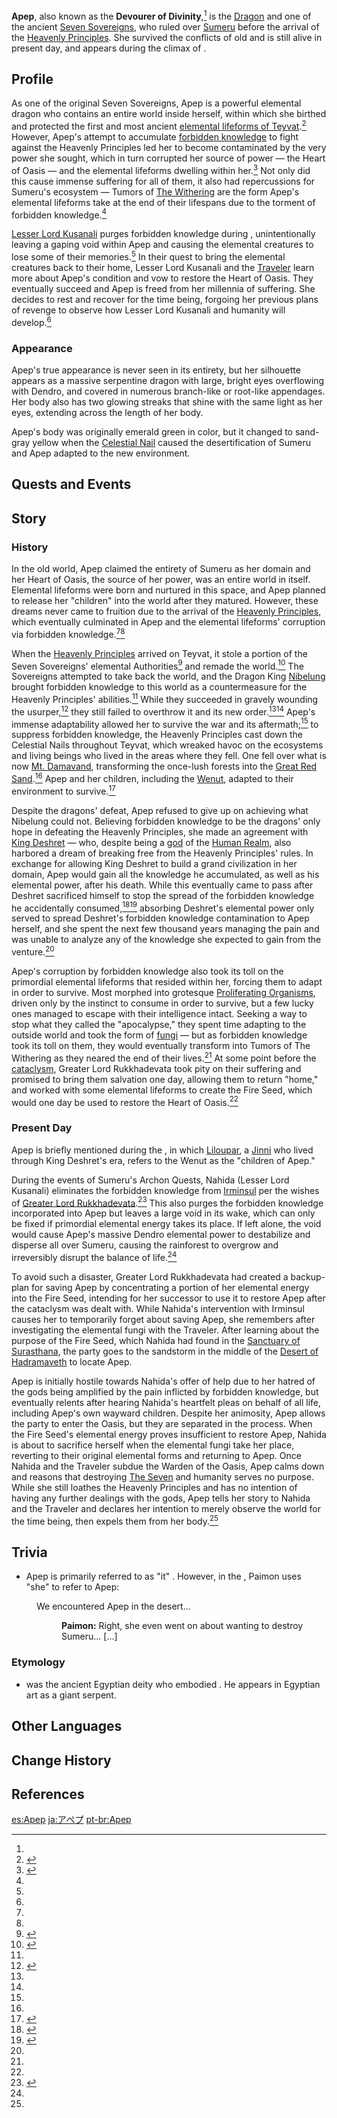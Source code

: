 {{About|the character|the Trounce Domain set within the character|The Realm of Beginnings}}
{{Character Infobox
|image            = NPC Apep.png
|type             = Quest NPC
|group            = Dragons
|element          = Dendro
|region           = Sumeru
|affiliation      = Seven Sovereigns
|title            = Dendro Dragon 
|title2           = Devourer of Divinity
|title3           = Dragon of Verdure
|titleRef3        = <ref name="The Realm of Beginnings">{{Ref/Domain|The Realm of Beginnings}}</ref>
|titleRef4        = <ref>{{Ref/NPC|Asenath}}</ref>
|voiceEN          = {{w|Lauren Landa}}<ref name="3.6">YouTube: [https://youtu.be/__RT5pXQbaM 3.6 Trailer] (Video Description)</ref>
|voiceCN          = [https://zh.moegirl.org.cn/刘子妍 Liu Ziyan ({{zh|刘子妍}})]<ref>Bilibili: [https://www.bilibili.com/video/BV1Ds4y1J7n3/ 【《原神》3.6 {{zh|版本}}PV{{zh|：「盛典与慧业」}}】]</ref>
|voiceJP          = {{w|Sayaka Kinoshita|Kinoshita Sayaka ({{ja|木下紗華}})}}<ref>Twitter: [https://twitter.com/Genshin_7/status/1641784226986217473 JP VA Announcement]</ref>
|voiceKR          = {{w|ko:전영수 (성우)|Jeon Young-soo ({{ko|전영수}})}}<ref>YouTube: [https://youtu.be/zNhgITb_uLs 3.6 {{ko|버전}} PV: {{ko|「성대한 지혜의 축제」}}] (Video Description)</ref>
}}
'''Apep''', also known as the '''Devourer of Divinity''',<ref name="3.6"/> is the {{Dendro}} [[Dragon]] and one of the ancient [[Seven Sovereigns]], who ruled over [[Sumeru]] before the arrival of the [[Heavenly Principles]]. She survived the conflicts of old and is still alive in present day, and appears during the climax of {{Quest|Homecoming}}.

==Profile==
As one of the original Seven Sovereigns, Apep is a powerful elemental dragon who contains an entire world inside herself, within which she birthed and protected the first and most ancient [[Apep's Creatures|elemental lifeforms of Teyvat]].<ref name="Where Lies">{{Ref/Quest|Where Lies the Path Home}}</ref> However, Apep's attempt to accumulate [[forbidden knowledge]] to fight against the Heavenly Principles led her to become contaminated by the very power she sought, which in turn corrupted her source of power &mdash; the Heart of Oasis &mdash; and the elemental lifeforms dwelling within her.<ref name="What Shape">{{Ref/Quest|What Shape Does the Self Hold}}</ref> Not only did this cause immense suffering for all of them, it also had repercussions for Sumeru's ecosystem &mdash; Tumors of [[The Withering]] are the form Apep's elemental lifeforms take at the end of their lifespans due to the torment of forbidden knowledge.<ref name="Where Lies" />

[[Lesser Lord Kusanali]] purges forbidden knowledge during {{Quest|Chapter III}}, unintentionally leaving a gaping void within Apep and causing the elemental creatures to lose some of their memories.<ref name="Where Lies" /> In their quest to bring the elemental creatures back to their home, Lesser Lord Kusanali and the [[Traveler]] learn more about Apep's condition and vow to restore the Heart of Oasis. They eventually succeed and Apep is freed from her millennia of suffering. She decides to rest and recover for the time being, forgoing her previous plans of revenge to observe how Lesser Lord Kusanali and humanity will develop.<ref name="What Shape" />

===Appearance===
Apep's true appearance is never seen in its entirety, but her silhouette appears as a massive serpentine dragon with large, bright eyes overflowing with Dendro, and covered in numerous branch-like or root-like appendages. Her body also has two glowing streaks that shine with the same light as her eyes, extending across the length of her body.

Apep's body was originally emerald green in color, but it changed to sand-gray yellow when the [[Celestial Nail]] caused the desertification of Sumeru and Apep adapted to the new environment.

==Quests and Events==
{{Quests and Events}}

==Story==
===History===
In the old world, Apep claimed the entirety of Sumeru as her domain and her Heart of Oasis, the source of her power, was an entire world in itself. Elemental lifeforms were born and nurtured in this space, and Apep planned to release her "children" into the world after they matured. However, these dreams never came to fruition due to the arrival of the [[Heavenly Principles]], which eventually culminated in Apep and the elemental lifeforms' corruption via forbidden knowledge.<ref name="Where Lies" /><ref name="The Realm of Beginnings"/>

When the [[Heavenly Principles]] arrived on Teyvat, it stole a portion of the Seven Sovereigns' elemental Authorities<ref>{{Ref/Quest|Calamitous Tread}}</ref> and remade the world.<ref name="BSaM">{{Ref/Book|The Byakuyakoku Collection|2|Before Sun and Moon}}</ref> The Sovereigns attempted to take back the world, and the Dragon King [[Nibelung]] brought forbidden knowledge to this world as a countermeasure for the Heavenly Principles' abilities.<ref name="What Shape" /> While they succeeded in gravely wounding the usurper,<ref>{{Ref/CS|Neuvillette|Vision}}</ref> they still failed to overthrow it and its new order.<ref name="What Shape" /><ref name="BSaM" /> Apep's immense adaptability allowed her to survive the war and its aftermath;<ref name="Where Lies" /> to suppress forbidden knowledge, the Heavenly Principles cast down the Celestial Nails throughout Teyvat, which wreaked havoc on the ecosystems and living beings who lived in the areas where they fell. One fell over what is now [[Mt. Damavand]], transforming the once-lush forests into the [[Great Red Sand]].<ref name="Where Lies" /> Apep and her children, including the [[Wenut]], adapted to their environment to survive.<ref>{{Ref/Enemy|Setekh Wenut}}</ref>

Despite the dragons' defeat, Apep refused to give up on achieving what Nibelung could not. Believing forbidden knowledge to be the dragons' only hope in defeating the Heavenly Principles, she made an agreement with [[King Deshret]] &mdash; who, despite being a [[god]] of the [[Human Realm]], also harbored a dream of breaking free from the Heavenly Principles' rules. In exchange for allowing King Deshret to build a grand civilization in her domain, Apep would gain all the knowledge he accumulated, as well as his elemental power, after his death. While this eventually came to pass after Deshret sacrificed himself to stop the spread of the forbidden knowledge he accidentally consumed,<ref>{{Ref/Quest|Secret of the Scorching Desert|quote='''Kasala:''' As long as forbidden knowledge continued to exist, it would forever blight this world. In the end, the proud king of the desert... my eternal lord... Chose to sacrifice himself.}}</ref><ref>{{Ref/Weapon|Staff of the Scarlet Sands|quote=But I do not wish that the poison ingested by mistake should remain in this world.}}</ref> absorbing Deshret's elemental power only served to spread Deshret's forbidden knowledge contamination to Apep herself, and she spent the next few thousand years managing the pain and was unable to analyze any of the knowledge she expected to gain from the venture.<ref name="What Shape" />

Apep's corruption by forbidden knowledge also took its toll on the primordial elemental lifeforms that resided within her, forcing them to adapt in order to survive. Most morphed into grotesque [[Proliferating Organism]]s, driven only by the instinct to consume in order to survive, but a few lucky ones managed to escape with their intelligence intact. Seeking a way to stop what they called the "apocalypse," they spent time adapting to the outside world and took the form of [[fungus|fungi]] &mdash; but as forbidden knowledge took its toll on them, they would eventually transform into Tumors of The Withering as they neared the end of their lives.<ref name="Where Lies" /> At some point before the [[cataclysm]], Greater Lord Rukkhadevata took pity on their suffering and promised to bring them salvation one day, allowing them to return "home," and worked with some elemental lifeforms to create the Fire Seed, which would one day be used to restore the Heart of Oasis.<ref name="What Shape" />

===Present Day===
Apep is briefly mentioned during the {{Quest|The Temple Where Sand Flows Like Tears}}, in which [[Liloupar]], a [[Jinni]] who lived through King Deshret's era, refers to the Wenut as the "children of Apep." 

During the events of Sumeru's Archon Quests, Nahida (Lesser Lord Kusanali) eliminates the forbidden knowledge from [[Irminsul]] per the wishes of [[Greater Lord Rukkhadevata]].<ref>{{Ref/Quest|Where the Boat of Consciousness Lies}}</ref> This also purges the forbidden knowledge incorporated into Apep but leaves a large void in its wake, which can only be fixed if primordial elemental energy takes its place. If left alone, the void would cause Apep's massive Dendro elemental power to destabilize and disperse all over Sumeru, causing the rainforest to overgrow and irreversibly disrupt the balance of life.<ref name="Where Lies" />

To avoid such a disaster, Greater Lord Rukkhadevata had created a backup-plan for saving Apep by concentrating a portion of her elemental energy into the Fire Seed, intending for her successor to use it to restore Apep after the cataclysm was dealt with. While Nahida's intervention with Irminsul causes her to temporarily forget about saving Apep, she remembers after investigating the elemental fungi with the Traveler. After learning about the purpose of the Fire Seed, which Nahida had found in the [[Sanctuary of Surasthana]], the party goes to the sandstorm in the middle of the [[Desert of Hadramaveth]] to locate Apep.

Apep is initially hostile towards Nahida's offer of help due to her hatred of the gods being amplified by the pain inflicted by forbidden knowledge, but eventually relents after hearing Nahida's heartfelt pleas on behalf of all life, including Apep's own wayward children. Despite her animosity, Apep allows the party to enter the Oasis, but they are separated in the process. When the Fire Seed's elemental energy proves insufficient to restore Apep, Nahida is about to sacrifice herself when the elemental fungi take her place, reverting to their original elemental forms and returning to Apep. Once Nahida and the Traveler subdue the Warden of the Oasis, Apep calms down and reasons that destroying [[The Seven]] and humanity serves no purpose. While she still loathes the Heavenly Principles and has no intention of having any further dealings with the gods, Apep tells her story to Nahida and the Traveler and declares her intention to merely observe the world for the time being, then expels them from her body.<ref name="What Shape" />

==Trivia==
* Apep is primarily referred to as "it" {{lang|zh=它}}. However, in the {{Quest|The Last Day of Remuria}}, Paimon uses "she" to refer to Apep:
{{Dialogue Start}}
:{{DIcon}} We encountered Apep in the desert...
::'''Paimon:''' Right, she even went on about wanting to destroy Sumeru... [...] {{lang|zh=没错，她还说什么要毁灭须弥…[...]}}
{{Dialogue End}}

===Etymology===
* {{Lang|{{w|Apep}}|egy=ꜥꜣpp}} was the ancient Egyptian deity who embodied {{Lang|chaos|egy={{w|Isfet (Egyptian mythology)|ı͗zft}}}}. He appears in Egyptian art as a giant serpent.
<!--
==Notes==
{{Reflist|note=1}}
-->
==Other Languages==
{{Other Languages|default_hidden = 1
|en      = Apep
|zhs     = 阿佩普
|zhs_rm  = Āpèipǔ
|zht     = 阿佩普
|zht_rm  = Āpèipǔ
|ja      = アペプ
|ja_rm   = Apepu
|ko      = 아펩
|es      = Apep
|fr      = Apep
|ru      = Апеп
|th      = Apep
|vi      = Apep
|de      = Apep
|id      = Apep
|pt      = Apep
|tr      = Apep
|it      = Apep
}}

==Change History==
{{Change History|introduced=3.4|3.6}}

==References==
{{Reflist}}

[[es:Apep]]
[[ja:アペプ]]
[[pt-br:Apep]]